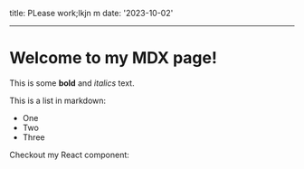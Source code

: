 
title: PLease work;lkjn m
date: '2023-10-02'

---

# Welcome to my MDX page!

This is some **bold** and _italics_ text.

This is a list in markdown:

- One
- Two
- Three

Checkout my React component:

<QuoteBlock quote="yeah yeah" author="me" />
